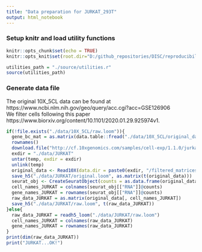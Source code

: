 ```yaml
---
title: "Data preparation for JURKAT_293T"
output: html_notebook
---
```

### Setup knitr and load utility functions
```r
knitr::opts_chunk$set(echo = TRUE)
knitr::opts_knit$set(root.dir="D:/github_repositories/DISC/reproducibility")
```
```r
utilities_path = "./source/utilities.r"
source(utilities_path)
```
### Generate data file
The original 10X_5CL data can be found at https://www.ncbi.nlm.nih.gov/geo/query/acc.cgi?acc=GSE126906</br>
We filter cells following this paper https://www.biorxiv.org/content/10.1101/2020.01.29.925974v1.
```r
if(!file.exists("./data/10X_5CL/raw.loom")){
  gene_bc_mat = as.matrix(data.table::fread("./data/10X_5CL/original_data/GSM3618014_gene_count.csv.gz", header = T))
  rownames()
  download.file("http://cf.10xgenomics.com/samples/cell-exp/1.1.0/jurkat/jurkat_filtered_gene_bc_matrices.tar.gz", temp)
  exdir = "./data/JURKAT"
  untar(temp, exdir = exdir)
  unlink(temp)
  original_data <- Read10X(data.dir = paste0(exdir, "/filtered_matrices_mex/hg19/"))
  save_h5("./data/JURKAT/original.loom", as.matrix(t(original_data)))
  seurat_obj <- CreateSeuratObject(counts = as.data.frame(original_data), min.features = 500)
  cell_names_JURKAT = colnames(seurat_obj[["RNA"]]@counts)
  gene_names_JURKAT = rownames(seurat_obj[["RNA"]]@counts)
  raw_data_JURKAT = as.matrix(original_data[, cell_names_JURKAT])
  save_h5("./data/JURKAT/raw.loom", t(raw_data_JURKAT))
}else{
  raw_data_JURKAT = readh5_loom("./data/JURKAT/raw.loom")
  cell_names_JURKAT = colnames(raw_data_JURKAT)
  gene_names_JURKAT = rownames(raw_data_JURKAT)
}
print(dim(raw_data_JURKAT))
print("JURKAT...OK!")
```
